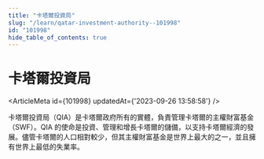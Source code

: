 ```yaml
---
title: "卡塔爾投資局"
slug: "/learn/qatar-investment-authority--101998"
id: "101998"
hide_table_of_contents: true
---
```



# 卡塔爾投資局

<ArticleMeta id={101998} updatedAt={'2023-09-26 13:58:58'} />
<div className='border-solid border-b border-t-0 my-4 border-[var(--ifm-color-gray-300)]' />

卡塔爾投資局（QIA）是卡塔爾政府所有的實體，負責管理卡塔爾的主權財富基金（SWF）。QIA 的使命是投資、管理和增長卡塔爾的儲備，以支持卡塔爾經濟的發展。儘管卡塔爾的人口相對較少，但其主權財富基金是世界上最大的之一，並且擁有世界上最低的失業率。
